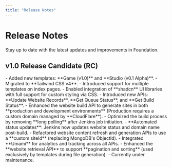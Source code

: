 ```yaml
---
title: "Release Notes"
---
```



# Release Notes

<Callout>
Stay up to date with the latest updates and improvements in Foundation.
</Callout>

## v1.0 Release Candidate (RC)

<Accordion title="Templates (Astro)">
- Added new templates: **Game (v1.0)** and **Studio (v0.1 Alpha)**.
- Migrated to **Tailwind CSS v4**.
- Introduced support for multiple templates on index pages.
- Enabled integration of **shadcn** UI libraries with full support for custom styling via CSS.
</Accordion>

<Accordion title="Foundation Server">
- Introduced new APIs: **Update Website Records**, **Get Queue Status**, and **Get Build Status**.
- Enhanced the website build API to generate sites in both **production and development environments** (Production requires a custom domain managed by **CloudFlare**).
- Optimized the build process by removing **long polling** after Jenkins job initiation.
- **Automated status updates**: Jenkins now updates website status and domain name post-build.
- Refactored website content refresh and generation APIs to use a **custom siteId** (replacing MongoDB's ObjectId).
- Integrated **Umami** for analytics and tracking across all APIs.
- Enhanced the **website retrieval API** to support **pagination and sorting** (used exclusively by templates during file generation).
</Accordion>

<Accordion title="Foundation Dashboard">
- Currently under maintenance.
</Accordion>